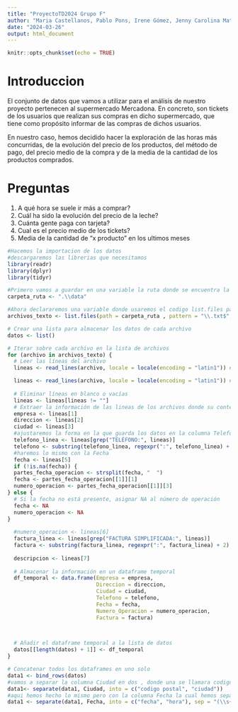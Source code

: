 ```yaml
---
title: "ProyectoTD2024 Grupo F"
author: "Maria Castellanos, Pablo Pons, Irene Gómez, Jenny Carolina Matamoros, Andreu Herrero"
date: "2024-03-26"
output: html_document
---
```


```r
knitr::opts_chunk$set(echo = TRUE)
```

# Introduccion

El conjunto de datos que vamos a utilizar para el análisis de nuestro proyecto pertenecen al supermercado Mercadona. En concreto, son tickets de los usuarios que realizan sus compras en dicho supermercado, que tiene como propósito informar de las compras de dichos usuarios. 

En nuestro caso, hemos decidido hacer la exploración de las horas más concurridas, de la evolución del precio de los productos, del método de pago, del precio medio de la compra y de la media de la cantidad de los productos comprados.


# Preguntas

1. A qué hora se suele ir más a comprar?
2. Cuál ha sido la evolución del precio de la leche?
3. Cuánta gente paga con tarjeta?
4. Cual es el precio medio de los tickets?
5. Media de la cantidad de "x producto" en los ultimos meses

```r
#Hacemos la importacion de los datos
#descargaremos las librerias que necesitamos
library(readr)
library(dplyr)
library(tidyr)

#Primero vamos a guardar en una variable la ruta donde se encuentra la carpeta con todos nuestros ficheros
carpeta_ruta <- ".\\data"

#Ahora declararemos una variable donde usaremos el codigo list.files para obtener una lista de archivos dentro de la carpeta.
archivos_texto <- list.files(path = carpeta_ruta , pattern = "\\.txt$", full.names = TRUE)

# Crear una lista para almacenar los datos de cada archivo
datos <- list()

# Iterar sobre cada archivo en la lista de archivos
for (archivo in archivos_texto) {
  # Leer las líneas del archivo
  lineas <- read_lines(archivo, locale = locale(encoding = "latin1")) #ponemos el     encoding correspondiente

  lineas <- read_lines(archivo, locale = locale(encoding = "latin1")) #ponemos el encoding correspondiente
  
  # Eliminar líneas en blanco o vacías
  lineas <- lineas[lineas != ""]
  # Extraer la información de las lineas de los archivos donde su contenido se trata   #del mismo
  empresa <- lineas[1]
  direccion <- lineas[2]
  ciudad <- lineas[3]
  #ajustaremos la forma en la que guarda los datos en la columna Telefono
  telefono_linea <- lineas[grep("TELÉFONO:", lineas)]
  telefono <- substring(telefono_linea, regexpr(":", telefono_linea) + 1)
  #haremos lo mismo con la Fecha
  fecha <- lineas[5]
  if (!is.na(fecha)) {
  partes_fecha_operacion <- strsplit(fecha, "  ")
  fecha <- partes_fecha_operacion[[1]][1]
  numero_operacion <- partes_fecha_operacion[[1]][3]
} else {
  # Si la fecha no está presente, asignar NA al número de operación
  fecha <- NA
  numero_operacion <- NA
}
 
  #numero_operacion <- lineas[6]
  factura_linea <- lineas[grep("FACTURA SIMPLIFICADA:", lineas)]
  factura <- substring(factura_linea, regexpr(":", factura_linea) + 2)
 
  descripcion <- lineas[7]
  
  # Almacenar la información en un dataframe temporal
  df_temporal <- data.frame(Empresa = empresa,
                            Direccion = direccion,
                            Ciudad = ciudad,
                            Telefono = telefono,
                            Fecha = fecha,
                            Numero_Operacion = numero_operacion,
                            Factura = factura)


  
  # Añadir el dataframe temporal a la lista de datos
  datos[[length(datos) + 1]] <- df_temporal
}

# Concatenar todos los dataframes en uno solo
data1 <- bind_rows(datos)
#vamos a separar la columna Ciudad en dos , donde una se llamara codigo postal y otra ciudad
data1<- separate(data1, Ciudad, into = c("codigo postal", "ciudad"))
#aqui hemos hecho lo mismo pero con la columna Fecha la cual hemos separado en fecha y hora
data1 <- separate(data1, Fecha, into = c("fecha", "hora"), sep = "(\\s+|\\s+OP:\\s+)")

```

